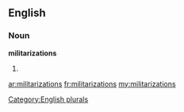 ==English==

===Noun===
'''militarizations'''

# {{plural of|[[militarization]]}}

[[Category:English plurals]]

[[ar:militarizations]]
[[fr:militarizations]]
[[my:militarizations]]